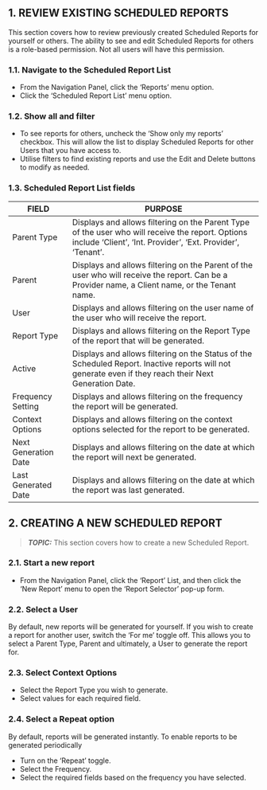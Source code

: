 

## 1. REVIEW EXISTING SCHEDULED REPORTS


<Callout type="info" emoji="ℹ️">
 This section covers how to review previously created Scheduled Reports for yourself or others.
</Callout>

<Callout type="warning" emoji="⚠️">
 The ability to see and edit Scheduled Reports for others is a role-based permission. Not all users will have this permission.
</Callout>




### 1.1. Navigate to the Scheduled Report List

* From the Navigation Panel, click the ‘Reports’ menu option.
* Click the ‘Scheduled Report List’ menu option.

### 1.2. Show all and filter

* To see reports for others, uncheck the ‘Show only my reports’ checkbox. This will allow the list to display Scheduled Reports for other Users that you have access to.
* Utilise filters to find existing reports and use the Edit and Delete buttons to modify as needed.

### 1.3. Scheduled Report List fields

| FIELD | PURPOSE |
|-------|---------|
| Parent Type | Displays and allows filtering on the Parent Type of the user who will receive the report. Options include ‘Client’, ‘Int. Provider’, ‘Ext. Provider’, ‘Tenant’. |
| Parent | Displays and allows filtering on the Parent of the user who will receive the report. Can be a Provider name, a Client name, or the Tenant name. |
| User | Displays and allows filtering on the user name of the user who will receive the report. |
| Report Type | Displays and allows filtering on the Report Type of the report that will be generated. |
| Active | Displays and allows filtering on the Status of the Scheduled Report. Inactive reports will not generate even if they reach their Next Generation Date. |
| Frequency Setting | Displays and allows filtering on the frequency the report will be generated. |
| Context Options | Displays and allows filtering on the context options selected for the report to be generated. |
| Next Generation Date | Displays and allows filtering on the date at which the report will next be generated. |
| Last Generated Date | Displays and allows filtering on the date at which the report was last generated. |


## 2. CREATING A NEW SCHEDULED REPORT

> **_TOPIC:_** This section covers how to create a new Scheduled Report.

### 2.1. Start a new report
* From the Navigation Panel, click the ‘Report’ List, and then click the ‘New Report’ menu to open the ‘Report Selector’ pop-up form.

### 2.2. Select a User
By default, new reports will be generated for yourself. If you wish to create a report for another user, switch the ‘For me’ toggle off. This allows you to select a Parent Type, Parent and ultimately, a User to generate the report for.

### 2.3. Select Context Options
* Select the Report Type you wish to generate.
* Select values for each required field.

### 2.4. Select a Repeat option
By default, reports will be generated instantly. To enable reports to be generated periodically
* Turn on the ‘Repeat’ toggle.
* Select the Frequency.
* Select the required fields based on the frequency you have selected.

